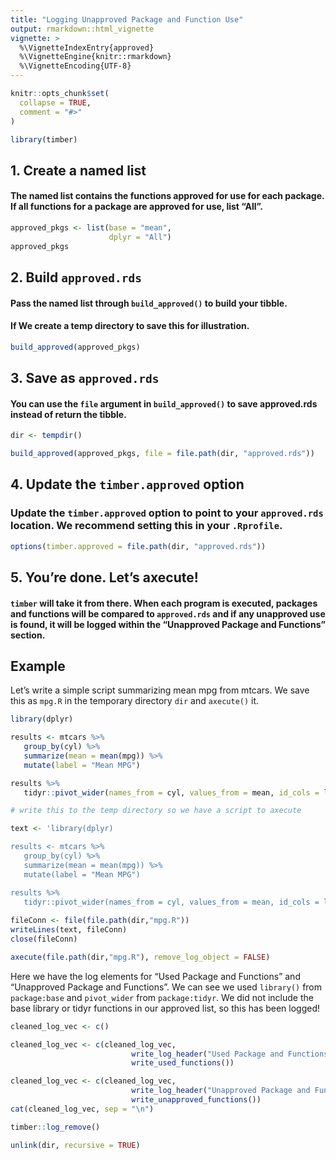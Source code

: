 ```yaml
---
title: "Logging Unapproved Package and Function Use"
output: rmarkdown::html_vignette
vignette: >
  %\VignetteIndexEntry{approved}
  %\VignetteEngine{knitr::rmarkdown}
  %\VignetteEncoding{UTF-8}
---
```


```r
knitr::opts_chunk$set(
  collapse = TRUE,
  comment = "#>"
)

library(timber)
```

## 1. Create a named list
#### The named list contains the functions approved for use for each package. If all functions for a package are approved for use, list "All".

```r
approved_pkgs <- list(base = "mean",
                      dplyr = "All")
approved_pkgs
```

## 2. Build `approved.rds`
#### Pass the named list through `build_approved()` to build your tibble.
#### If We create a temp directory to save this for illustration.

```r
build_approved(approved_pkgs)
```

## 3. Save as `approved.rds`
####  You can use the `file` argument in `build_approved()` to save approved.rds instead of return the tibble.

```r
dir <- tempdir()

build_approved(approved_pkgs, file = file.path(dir, "approved.rds"))
```

## 4. Update the `timber.approved` option
### Update the `timber.approved` option to point to your `approved.rds` location. We recommend setting this in your `.Rprofile`.

```r
options(timber.approved = file.path(dir, "approved.rds"))
```

## 5. You're done. Let's axecute! 
#### `timber` will take it from there. When each program is executed, packages and functions will be compared to `approved.rds` and if any unapproved use is found, it will be logged within the "Unapproved Package and Functions" section.

## Example

Let's write a simple script summarizing mean mpg from mtcars. We save this as `mpg.R` in the temporary directory `dir` and `axecute()` it.

```r
library(dplyr)

results <- mtcars %>%
   group_by(cyl) %>%
   summarize(mean = mean(mpg)) %>%
   mutate(label = "Mean MPG")

results %>%
   tidyr::pivot_wider(names_from = cyl, values_from = mean, id_cols = label)
```

```r
# write this to the temp directory so we have a script to axecute

text <- 'library(dplyr)

results <- mtcars %>%
   group_by(cyl) %>%
   summarize(mean = mean(mpg)) %>%
   mutate(label = "Mean MPG")

results %>%
   tidyr::pivot_wider(names_from = cyl, values_from = mean, id_cols = label)'
   
fileConn <- file(file.path(dir,"mpg.R"))
writeLines(text, fileConn)
close(fileConn)

```

```r
axecute(file.path(dir,"mpg.R"), remove_log_object = FALSE)
```

Here we have the log elements for "Used Package and Functions" and "Unapproved Package and Functions". We can see we used `library()` from `package:base` and `pivot_wider` from `package:tidyr`.  We did not include the base library or tidyr functions in our approved list, so this has been logged!

```r
cleaned_log_vec <- c()

cleaned_log_vec <- c(cleaned_log_vec,
                           write_log_header("Used Package and Functions"),
                           write_used_functions())

cleaned_log_vec <- c(cleaned_log_vec,
                           write_log_header("Unapproved Package and Functions"),
                           write_unapproved_functions())
cat(cleaned_log_vec, sep = "\n")
```

```r
timber::log_remove()

unlink(dir, recursive = TRUE)
```
